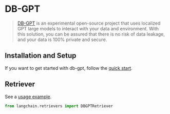 # DB-GPT

>[DB-GPT](https://github.com/csunny/DB-GPT) is an experimental open-source project that uses localized GPT large models to interact with your data and environment. With this solution, you can be assured that there is no risk of data leakage, and your data is 100% private and secure.


## Installation and Setup

If you want to get started with db-gpt, follow the [quick start](https://db-gpt.readthedocs.io/en/latest/getting_started/getting_started.html).

## Retriever

See a [usage example](/docs/modules/data_connection/retrievers/integrations/dbgpt.html).

```python
from langchain.retrievers import DBGPTRetriever
```

